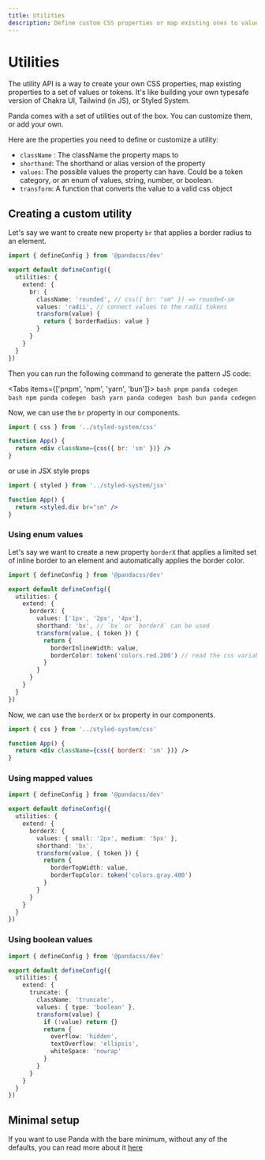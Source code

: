 ```yaml
---
title: Utilities
description: Define custom CSS properties or map existing ones to values or tokens.
---
```


# Utilities

The utility API is a way to create your own CSS properties, map existing properties to a set of values or tokens. It's
like building your own typesafe version of Chakra UI, Tailwind (in JS), or Styled System.

Panda comes with a set of utilities out of the box. You can customize them, or add your own.

Here are the properties you need to define or customize a utility:

- `className` : The className the property maps to
- `shorthand`: The shorthand or alias version of the property
- `values`: The possible values the property can have. Could be a token category, or an enum of values, string, number,
or boolean.
- `transform`: A function that converts the value to a valid css object

## Creating a custom utility

Let's say we want to create new property `br` that applies a border radius to an element.

```ts filename="panda.config.ts"
import { defineConfig } from '@pandacss/dev'

export default defineConfig({
  utilities: {
    extend: {
      br: {
        className: 'rounded', // css({ br: "sm" }) => rounded-sm
        values: 'radii', // connect values to the radii tokens
        transform(value) {
          return { borderRadius: value }
        }
      }
    }
  }
})
```

Then you can run the following command to generate the pattern JS code:

<Tabs items={['pnpm', 'npm', 'yarn', 'bun']}>
    <Tab>
        ```bash
        pnpm panda codegen
        ```
    </Tab>
    <Tab>
        ```bash
        npm panda codegen
        ```
    </Tab>
    <Tab>
        ```bash
        yarn panda codegen
        ```
    </Tab>
    <Tab>
        ```bash
        bun panda codegen
        ```
    </Tab>
</Tabs>

Now, we can use the `br` property in our components.

```jsx
import { css } from '../styled-system/css'

function App() {
  return <div className={css({ br: 'sm' })} />
}
```

or use in JSX style props

```jsx
import { styled } from '../styled-system/jsx'

function App() {
  return <styled.div br="sm" />
}
```

### Using enum values

Let's say we want to create a new property `borderX` that applies a limited set of inline border to an element and
automatically applies the border color.

```ts filename="panda.config.ts"
import { defineConfig } from '@pandacss/dev'

export default defineConfig({
  utilities: {
    extend: {
      borderX: {
        values: ['1px', '2px', '4px'],
        shorthand: 'bx', // `bx` or `borderX` can be used
        transform(value, { token }) {
          return {
            borderInlineWidth: value,
            borderColor: token('colors.red.200') // read the css variable for red.200
          }
        }
      }
    }
  }
})
```

Now, we can use the `borderX` or `bx` property in our components.

```jsx
import { css } from '../styled-system/css'

function App() {
  return <div className={css({ borderX: 'sm' })} />
}
```

### Using mapped values

```ts filename="panda.config.ts"
import { defineConfig } from '@pandacss/dev'

export default defineConfig({
  utilities: {
    extend: {
      borderX: {
        values: { small: '2px', medium: '5px' },
        shorthand: 'bx',
        transform(value, { token }) {
          return {
            borderTopWidth: value,
            borderTopColor: token('colors.gray.400')
          }
        }
      }
    }
  }
})
```

### Using boolean values

```ts filename="panda.config.ts"
import { defineConfig } from '@pandacss/dev'

export default defineConfig({
  utilities: {
    extend: {
      truncate: {
        className: 'truncate',
        values: { type: 'boolean' },
        transform(value) {
          if (!value) return {}
          return {
            overflow: 'hidden',
            textOverflow: 'ellipsis',
            whiteSpace: 'nowrap'
          }
        }
      }
    }
  }
})
```

## Minimal setup

If you want to use Panda with the bare minimum, without any of the defaults, you can read more about it [here](/docs/guides/minimal-setup)
